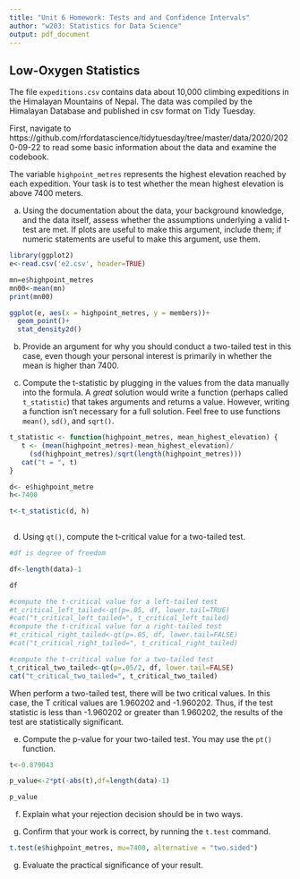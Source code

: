 ```yaml
---
title: "Unit 6 Homework: Tests and and Confidence Intervals"
author: "w203: Statistics for Data Science"
output: pdf_document
---
```


\newcommand{\E}{\text{E}}
\newcommand{\V}{\text{V}}
\newcommand{\R}{\mathbb{R}}
\newcommand{\Cov}{\mathbb{\text{Cov}}}




## Low-Oxygen Statistics

The file `expeditions.csv` contains data about 10,000 climbing expeditions in the Himalayan Mountains of Nepal.  The data was compiled by the Himalayan Database and published in csv format on Tidy Tuesday.

First, navigate to https://github.com/rfordatascience/tidytuesday/tree/master/data/2020/2020-09-22 to read some basic information about the data and examine the codebook.

The variable `highpoint_metres` represents the highest elevation reached by each expedition.  Your task is to test whether the mean highest elevation is above 7400 meters.

a. Using the documentation about the data, your background knowledge, and the data itself, assess whether the assumptions underlying a valid t-test are met. If plots are useful to make this argument, include them; if numeric statements are useful to make this argument, use them.  

```r
library(ggplot2)
e<-read.csv('e2.csv', header=TRUE)

mn=e$highpoint_metres
mn00<-mean(mn)
print(mn00)

ggplot(e, aes(x = highpoint_metres, y = members))+
  geom_point()+
  stat_density2d()

```




b. Provide an argument for why you should conduct a two-tailed test in this case, even though your personal interest is primarily in whether the mean is higher than 7400.

c. Compute the t-statistic by plugging in the values from the data manually into the formula. A _great_ solution would write a function (perhaps called `t_statistic`) that takes arguments and returns a value. However, writing a function isn't necessary for a full solution. Feel free to use functions `mean()`, `sd()`, and `sqrt()`.


```r
t_statistic <- function(highpoint_metres, mean_highest_elevation) {
   t <- (mean(highpoint_metres)-mean_highest_elevation)/
     (sd(highpoint_metres)/sqrt(length(highpoint_metres)))
   cat("t = ", t)
}

d<- e$highpoint_metre
h<-7400

t<-t_statistic(d, h)
 
```



d. Using `qt()`, compute the t-critical value for a two-tailed test.

```r
#df is degree of freedom

df<-length(data)-1

df

#compute the t-critical value for a left-tailed test
#t_critical_left_tailed<-qt(p=.05, df, lower.tail=TRUE)
#cat("t_critical_left_tailed=", t_critical_left_tailed)
#compute the t-critical value for a right-tailed test
#t_critical_right_tailed<-qt(p=.05, df, lower.tail=FALSE)
#cat("t_critical_right_tailed=", t_critical_right_tailed)

#compute the t-critical value for a two-tailed test
t_critical_two_tailed<-qt(p=.05/2, df, lower.tail=FALSE)
cat("t_critical_two_tailed=", t_critical_two_tailed)


```
When perform a two-tailed test, there will be two critical values. In this case, the T critical values are 1.960202 and -1.960202. Thus, if the test statistic is less than -1.960202 or greater than 1.960202, the results of the test are statistically significant.




e. Compute the p-value for your two-tailed test.  You may use the `pt()` function.

```r
t<-0.879043

p_value<-2*pt(-abs(t),df=length(data)-1)

p_value

```

f. Explain what your rejection decision should be in two ways.

f. Confirm that your work is correct, by running the `t.test` command.


```r


t.test(e$highpoint_metres, mu=7400, alternative = "two.sided") 
```

g. Evaluate the practical significance of your result.

